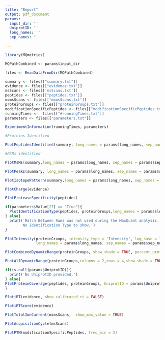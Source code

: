 ```yaml
---
title: "Report"
output: pdf_document
params:
  input_dir: ''
  UniprotID: ''
  long_names: ''
  sep_names: ''

---
```


```r
library(MQmetrics)

MQPathCombined <- params$input_dir

files <- ReadDataFromDir(MQPathCombined) 

summary <- files[["summary.txt"]]
evidence <- files[["evidence.txt"]]
msScans <- files[['msScans.txt']]
peptides <- files[["peptides.txt"]]
msmsScans <- files[["msmsScans.txt"]]
proteinGroups <- files[["proteinGroups.txt"]]
modificationSpecificPeptides <- files[["modificationSpecificPeptides.txt"]]
runningTimes <-  files[["#runningTimes.txt"]]
parameters <- files[["parameters.txt"]]
```



```r
ExperimentInformation(runningTimes, parameters) 
```

\newpage

```r
#Proteins Identified

```

\newpage
```r
PLotPeptidesIdentified(summary, long_names = params$long_names, sep_names = params$sep_names)
```

\newpage
```r
#PSMs identified

```

\newpage
```r
PlotMsMs(summary,long_names = params$long_names, sep_names = params$sep_names)
```


\newpage
```r
PlotPeaks(summary, long_names = params$long_names, sep_names = params$sep_names)
```


\newpage
```r
PlotIsotopePattern(summary,long_names = params$long_names, sep_names = params$sep_names)
```


\newpage
```r
PlotCharge(evidence)
```

\newpage
```r

PlotProteaseSpecificity(peptides)

```


\newpage
```r
if(parameters$Value[27] == "True"){
  PlotIdentificationType(peptides, proteinGroups,long_names = params$long_names, sep_names = params$sep_names)  
} else{
  print('Match Between Runs was not used during the MaxQuant analysis.
        No Identification Type to show.')
}
```



\newpage
```r
PlotIntensity(proteinGroups, intensity_type = 'Intensity', log_base = 10, 
              long_names = params$long_names, sep_names = params$sep_names)
```

\newpage
```r

PlotCombinedDynamicRange(proteinGroups, show_shade = TRUE, percent_proteins = 0.9) 

```
\newpage
```r
PLotAllDynamicRange(proteinGroups,columns = 2,rows = 4,show_shade = TRUE, percent_proteins = 0.9)
```

\newpage

```r
if(is.null(params$UniprotID)){
  print('No UniprotID provided.')
} else{
PlotProteinCoverage(peptides, proteinGroups, UniprotID = params$UniprotID, log_base = 10, segment_width = 1)
}
```



\newpage
```r
PlotiRT(evidence, show_calibrated_rt = FALSE)
```
\newpage

```r
PlotiRTScore(evidence)
```





\newpage
```r
PlotTotalIonCurrent(msmsScans,  show_max_value = TRUE)
```


\newpage
```r
PlotAcquisitionCycle(msScans)
```

\newpage
```r

PlotPTM(modificationSpecificPeptides, freq_min = 3)

```
